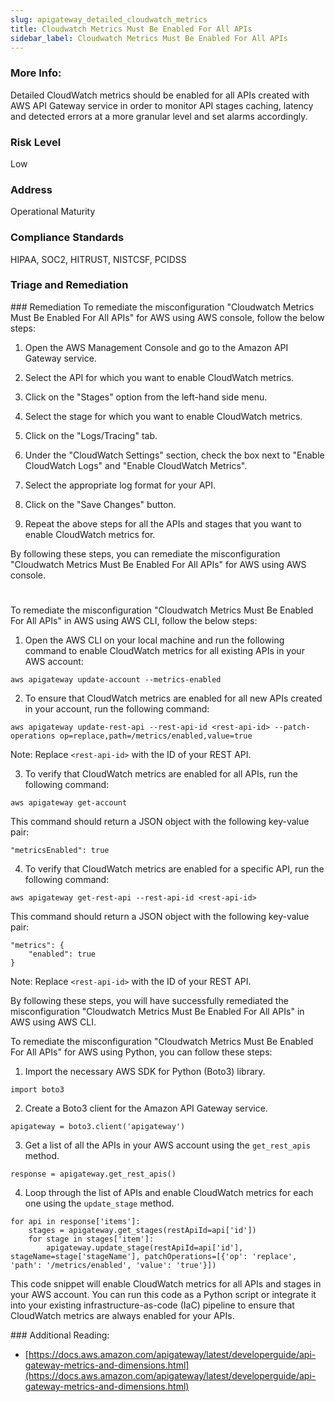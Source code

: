 ```yaml
---
slug: apigateway_detailed_cloudwatch_metrics
title: Cloudwatch Metrics Must Be Enabled For All APIs
sidebar_label: Cloudwatch Metrics Must Be Enabled For All APIs
---
```


### More Info:

Detailed CloudWatch metrics should be enabled for all APIs created with AWS API Gateway service in order to monitor API stages caching, latency and detected errors at a more granular level and set alarms accordingly.

### Risk Level

Low

### Address

Operational Maturity

### Compliance Standards

HIPAA, SOC2, HITRUST, NISTCSF, PCIDSS


### Triage and Remediation
<Tabs>
<Tab title='Remediation'>
### Remediation

<AccordionGroup>
<Accordion title='Using Console' defaultOpen='true'>
To remediate the misconfiguration "Cloudwatch Metrics Must Be Enabled For All APIs" for AWS using AWS console, follow the below steps:

1. Open the AWS Management Console and go to the Amazon API Gateway service.

2. Select the API for which you want to enable CloudWatch metrics.

3. Click on the "Stages" option from the left-hand side menu.

4. Select the stage for which you want to enable CloudWatch metrics.

5. Click on the "Logs/Tracing" tab.

6. Under the "CloudWatch Settings" section, check the box next to "Enable CloudWatch Logs" and "Enable CloudWatch Metrics".

7. Select the appropriate log format for your API.

8. Click on the "Save Changes" button.

9. Repeat the above steps for all the APIs and stages that you want to enable CloudWatch metrics for.

By following these steps, you can remediate the misconfiguration "Cloudwatch Metrics Must Be Enabled For All APIs" for AWS using AWS console.

#
</Accordion>

<Accordion title='Using CLI'>
To remediate the misconfiguration "Cloudwatch Metrics Must Be Enabled For All APIs" in AWS using AWS CLI, follow the below steps:

1. Open the AWS CLI on your local machine and run the following command to enable CloudWatch metrics for all existing APIs in your AWS account:

```
aws apigateway update-account --metrics-enabled
```

2. To ensure that CloudWatch metrics are enabled for all new APIs created in your account, run the following command:

```
aws apigateway update-rest-api --rest-api-id <rest-api-id> --patch-operations op=replace,path=/metrics/enabled,value=true
```

Note: Replace `<rest-api-id>` with the ID of your REST API.

3. To verify that CloudWatch metrics are enabled for all APIs, run the following command:

```
aws apigateway get-account
```

This command should return a JSON object with the following key-value pair:

```
"metricsEnabled": true
```

4. To verify that CloudWatch metrics are enabled for a specific API, run the following command:

```
aws apigateway get-rest-api --rest-api-id <rest-api-id>
```

This command should return a JSON object with the following key-value pair:

```
"metrics": {
    "enabled": true
}
```

Note: Replace `<rest-api-id>` with the ID of your REST API.

By following these steps, you will have successfully remediated the misconfiguration "Cloudwatch Metrics Must Be Enabled For All APIs" in AWS using AWS CLI.
</Accordion>

<Accordion title='Using Python'>
To remediate the misconfiguration "Cloudwatch Metrics Must Be Enabled For All APIs" for AWS using Python, you can follow these steps:

1. Import the necessary AWS SDK for Python (Boto3) library.

```
import boto3
```

2. Create a Boto3 client for the Amazon API Gateway service.

```
apigateway = boto3.client('apigateway')
```

3. Get a list of all the APIs in your AWS account using the `get_rest_apis` method.

```
response = apigateway.get_rest_apis()
```

4. Loop through the list of APIs and enable CloudWatch metrics for each one using the `update_stage` method.

```
for api in response['items']:
    stages = apigateway.get_stages(restApiId=api['id'])
    for stage in stages['item']:
        apigateway.update_stage(restApiId=api['id'], stageName=stage['stageName'], patchOperations=[{'op': 'replace', 'path': '/metrics/enabled', 'value': 'true'}])
```

This code snippet will enable CloudWatch metrics for all APIs and stages in your AWS account. You can run this code as a Python script or integrate it into your existing infrastructure-as-code (IaC) pipeline to ensure that CloudWatch metrics are always enabled for your APIs.
</Accordion>

</AccordionGroup>
</Tab>
</Tabs>
### Additional Reading:

- [https://docs.aws.amazon.com/apigateway/latest/developerguide/api-gateway-metrics-and-dimensions.html](https://docs.aws.amazon.com/apigateway/latest/developerguide/api-gateway-metrics-and-dimensions.html) 


